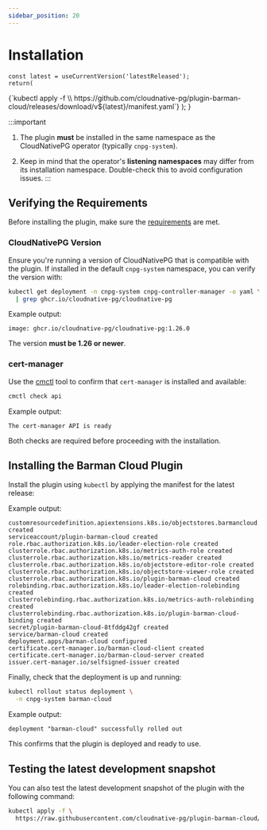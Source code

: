```yaml
---
sidebar_position: 20
---
```


# Installation

<!-- SPDX-License-Identifier: CC-BY-4.0 -->


    const latest = useCurrentVersion('latestReleased');
    return(
<CodeBlock language="sh" >
        {`kubectl apply -f \\
  https://github.com/cloudnative-pg/plugin-barman-cloud/releases/download/v${latest}/manifest.yaml`}
</CodeBlock>
    );
}

:::important
1. The plugin **must** be installed in the same namespace as the CloudNativePG
   operator (typically `cnpg-system`).

2. Keep in mind that the operator's **listening namespaces** may differ from its
   installation namespace. Double-check this to avoid configuration issues.
:::

## Verifying the Requirements

Before installing the plugin, make sure the [requirements](intro.md#requirements) are met.

### CloudNativePG Version

Ensure you're running a version of CloudNativePG that is compatible with the
plugin. If installed in the default `cnpg-system` namespace, you can verify the
version with:

```sh
kubectl get deployment -n cnpg-system cnpg-controller-manager -o yaml \
  | grep ghcr.io/cloudnative-pg/cloudnative-pg
```

Example output:

```output
image: ghcr.io/cloudnative-pg/cloudnative-pg:1.26.0
```

The version **must be 1.26 or newer**.

### cert-manager

Use the [cmctl](https://cert-manager.io/docs/reference/cmctl/#installation)
tool to confirm that `cert-manager` is installed and available:

```sh
cmctl check api
```

Example output:

```output
The cert-manager API is ready
```

Both checks are required before proceeding with the installation.

## Installing the Barman Cloud Plugin

Install the plugin using `kubectl` by applying the manifest for the latest
release:

<InstallationSnippet />

Example output:

```output
customresourcedefinition.apiextensions.k8s.io/objectstores.barmancloud.cnpg.io created
serviceaccount/plugin-barman-cloud created
role.rbac.authorization.k8s.io/leader-election-role created
clusterrole.rbac.authorization.k8s.io/metrics-auth-role created
clusterrole.rbac.authorization.k8s.io/metrics-reader created
clusterrole.rbac.authorization.k8s.io/objectstore-editor-role created
clusterrole.rbac.authorization.k8s.io/objectstore-viewer-role created
clusterrole.rbac.authorization.k8s.io/plugin-barman-cloud created
rolebinding.rbac.authorization.k8s.io/leader-election-rolebinding created
clusterrolebinding.rbac.authorization.k8s.io/metrics-auth-rolebinding created
clusterrolebinding.rbac.authorization.k8s.io/plugin-barman-cloud-binding created
secret/plugin-barman-cloud-8tfddg42gf created
service/barman-cloud created
deployment.apps/barman-cloud configured
certificate.cert-manager.io/barman-cloud-client created
certificate.cert-manager.io/barman-cloud-server created
issuer.cert-manager.io/selfsigned-issuer created
```

Finally, check that the deployment is up and running:

```sh
kubectl rollout status deployment \
  -n cnpg-system barman-cloud
```

Example output:

```output
deployment "barman-cloud" successfully rolled out
```

This confirms that the plugin is deployed and ready to use.

## Testing the latest development snapshot

You can also test the latest development snapshot of the plugin with the
following command:

```sh
kubectl apply -f \
  https://raw.githubusercontent.com/cloudnative-pg/plugin-barman-cloud/refs/heads/main/manifest.yaml
```
